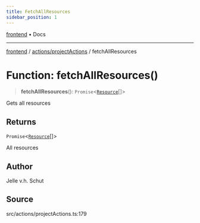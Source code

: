 ```yaml
---
title: FetchAllResources
sidebar_position: 1
---
```


[frontend](../../..) • Docs

***

[frontend](../../..) / [actions/projectActions](..) / fetchAllResources

# Function: fetchAllResources()

> **fetchAllResources**(): `Promise`\<[`Resource`](../../../types/resource.type/type-aliases/Resource)[]\>

Gets all resources

## Returns

`Promise`\<[`Resource`](../../../types/resource.type/type-aliases/Resource)[]\>

All resources

## Author

Jelle v.h. Schut

## Source

src/actions/projectActions.ts:179
